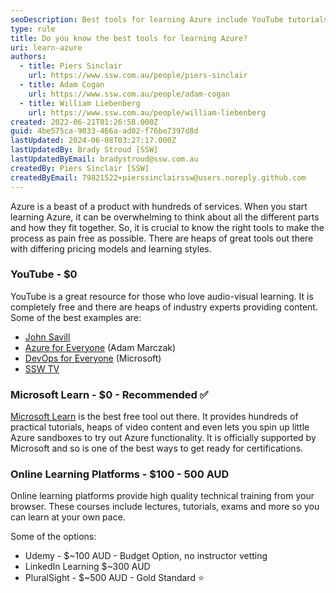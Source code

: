 ```yaml
---
seoDescription: Best tools for learning Azure include YouTube tutorials, Microsoft Learn, and online learning platforms like Udemy, LinkedIn Learning, and PluralSight.
type: rule
title: Do you know the best tools for learning Azure?
uri: learn-azure
authors:
  - title: Piers Sinclair
    url: https://www.ssw.com.au/people/piers-sinclair
  - title: Adam Cogan
    url: https://www.ssw.com.au/people/adam-cogan
  - title: William Liebenberg
    url: https://www.ssw.com.au/people/william-liebenberg
created: 2022-06-21T01:26:58.000Z
guid: 4be575ca-9033-466a-ad02-f76be7397d8d
lastUpdated: 2024-06-08T03:27:17.000Z
lastUpdatedBy: Brady Stroud [SSW]
lastUpdatedByEmail: bradystroud@ssw.com.au
createdBy: Piers Sinclair [SSW]
createdByEmail: 79821522+pierssinclairssw@users.noreply.github.com
---
```


Azure is a beast of a product with hundreds of services. When you start learning Azure, it can be overwhelming to think about all the different parts and how they fit together. So, it is crucial to know the right tools to make the process as pain free as possible.
There are heaps of great tools out there with differing pricing models and learning styles.

### YouTube - $0

YouTube is a great resource for those who love audio-visual learning. It is completely free and there are heaps of industry experts providing content. Some of the best examples are:

- [John Savill](https://www.youtube.com/c/NTFAQGuy)
- [Azure for Everyone](https://www.youtube.com/c/Azure4Everyone) (Adam Marczak)
- [DevOps for Everyone](https://www.youtube.com/channel/UC-ikyViYMM69joIAv7dlMsA) (Microsoft)
- [SSW TV](https://www.youtube.com/channel/UCBFgwtV9lIIhvoNh0xoQ7Pg)

### Microsoft Learn - $0 - Recommended ✅

[Microsoft Learn](https://docs.microsoft.com/en-us/learn/) is the best free tool out there. It provides hundreds of practical tutorials, heaps of video content and even lets you spin up little Azure sandboxes to try out Azure functionality. It is officially supported by Microsoft and so is one of the best ways to get ready for certifications.

### Online Learning Platforms - $100 - 500 AUD

Online learning platforms provide high quality technical training from your browser. These courses include lectures, tutorials, exams and more so you can learn at your own pace.

Some of the options:

- Udemy - $~100 AUD - Budget Option, no instructor vetting
- LinkedIn Learning $~300 AUD
- PluralSight - $~500 AUD - Gold Standard ⭐
